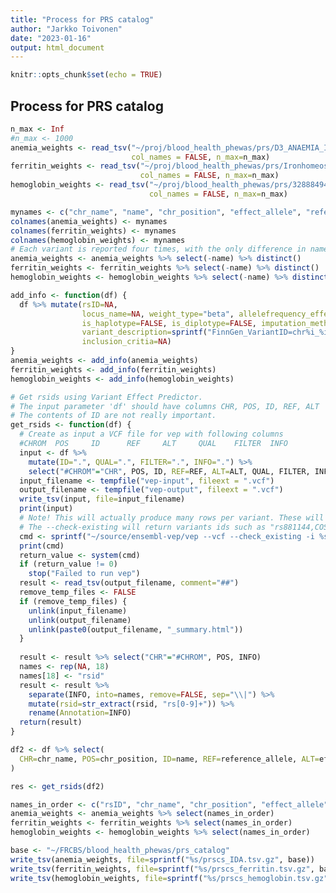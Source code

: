 ```yaml
---
title: "Process for PRS catalog"
author: "Jarkko Toivonen"
date: "2023-01-16"
output: html_document
---
```


```r
knitr::opts_chunk$set(echo = TRUE)
```

## Process for PRS catalog

```r
n_max <- Inf
#n_max <- 1000
anemia_weights <- read_tsv("~/proj/blood_health_phewas/prs/D3_ANAEMIA_IRONDEF.weights.txt", 
                           col_names = FALSE, n_max=n_max)
ferritin_weights <- read_tsv("~/proj/blood_health_phewas/prs/IronhomeostasisFerritinAllInterval_IasterDX_2018-11-06.wInfo.cl.txt.weights.txt", 
                             col_names = FALSE, n_max=n_max)
hemoglobin_weights <- read_tsv("~/proj/blood_health_phewas/prs/32888494-GCST90002384-EFO_0004509.h.tsv.weights.txt", 
                               col_names = FALSE, n_max=n_max)
```

```r
mynames <- c("chr_name", "name", "chr_position", "effect_allele", "reference_allele", "effect_weight")
colnames(anemia_weights) <- mynames
colnames(ferritin_weights) <- mynames
colnames(hemoglobin_weights) <- mynames
# Each variant is reported four times, with the only difference in name
anemia_weights <- anemia_weights %>% select(-name) %>% distinct() 
ferritin_weights <- ferritin_weights %>% select(-name) %>% distinct() 
hemoglobin_weights <- hemoglobin_weights %>% select(-name) %>% distinct() 
```

```r

add_info <- function(df) {
  df %>% mutate(rsID=NA,
                locus_name=NA, weight_type="beta", allelefrequency_effect=NA, is_interaction=FALSE, is_recessive=FALSE, 
                is_haplotype=FALSE, is_diplotype=FALSE, imputation_method=NA, 
                variant_description=sprintf("FinnGen_VariantID=chr%i_%i_%s_%s", chr_name, chr_position, reference_allele, effect_allele), 
                inclusion_critia=NA)
}
anemia_weights <- add_info(anemia_weights)
ferritin_weights <- add_info(ferritin_weights)
hemoglobin_weights <- add_info(hemoglobin_weights)
```



```r
# Get rsids using Variant Effect Predictor.
# The input parameter 'df' should have columns CHR, POS, ID, REF, ALT
# The contents of ID are not really important.
get_rsids <- function(df) {
  # Create as input a VCF file for vep with following columns 
  #CHROM  POS     ID      REF     ALT     QUAL    FILTER  INFO
  input <- df %>% 
    mutate(ID=".", QUAL=".", FILTER=".", INFO=".") %>%
    select("#CHROM"="CHR", POS, ID, REF=REF, ALT=ALT, QUAL, FILTER, INFO)
  input_filename <- tempfile("vep-input", fileext = ".vcf")
  output_filename <- tempfile("vep-output", fileext = ".vcf")
  write_tsv(input, file=input_filename)
  print(input)
  # Note! This will actually produce many rows per variant. These will be joined into one string at the end of this function.
  # The --check-existing will return variants ids such as "rs881144,COSV60975501"
  cmd <- sprintf("~/source/ensembl-vep/vep --vcf --check_existing -i %s -o %s -cache", input_filename, output_filename)
  print(cmd)
  return_value <- system(cmd)
  if (return_value != 0)
    stop("Failed to run vep")
  result <- read_tsv(output_filename, comment="##")
  remove_temp_files <- FALSE
  if (remove_temp_files) {
    unlink(input_filename)
    unlink(output_filename)
    unlink(paste0(output_filename, "_summary.html"))
  }
  
  result <- result %>% select("CHR"="#CHROM", POS, INFO)
  names <- rep(NA, 18)
  names[18] <- "rsid"
  result <- result %>% 
    separate(INFO, into=names, remove=FALSE, sep="\\|") %>% 
    mutate(rsid=str_extract(rsid, "rs[0-9]+")) %>%
    rename(Annotation=INFO)
  return(result)
}
```

```r
df2 <- df %>% select(
  CHR=chr_name, POS=chr_position, ID=name, REF=reference_allele, ALT=effect_allele
)

```

```r
res <- get_rsids(df2)
```

```r
names_in_order <- c("rsID", "chr_name", "chr_position", "effect_allele", "reference_allele",  "effect_weight", "locus_name", "weight_type", "allelefrequency_effect",  "is_interaction", "is_recessive", "is_haplotype", "is_diplotype",  "imputation_method", "variant_description", "inclusion_critia")
anemia_weights <- anemia_weights %>% select(names_in_order)
ferritin_weights <- ferritin_weights %>% select(names_in_order)
hemoglobin_weights <- hemoglobin_weights %>% select(names_in_order)
```

```r
base <- "~/FRCBS/blood_health_phewas/prs_catalog"
write_tsv(anemia_weights, file=sprintf("%s/prscs_IDA.tsv.gz", base))
write_tsv(ferritin_weights, file=sprintf("%s/prscs_ferritin.tsv.gz", base))
write_tsv(hemoglobin_weights, file=sprintf("%s/prscs_hemoglobin.tsv.gz", base))
```

















